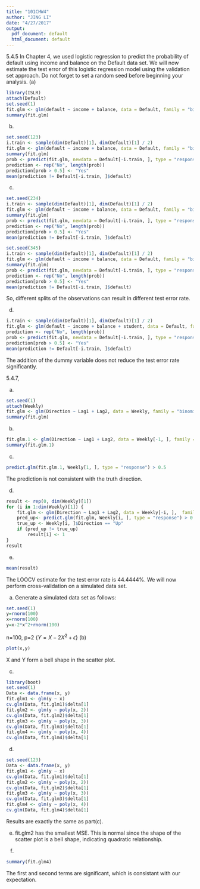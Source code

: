 ```yaml
---
title: "101CHW4"
author: "JING LI"
date: "4/27/2017"
output:
  pdf_document: default
  html_document: default
---
```

5.4.5 
In Chapter 4, we used logistic regression to predict the probability of default using income and balance on the Default data set. We will now estimate the test error of this logistic regression model using the validation set approach. Do not forget to set a random seed before beginning your analysis.
(a) 
```r
library(ISLR)
attach(Default)
set.seed(1)
fit.glm <- glm(default ~ income + balance, data = Default, family = "binomial")
summary(fit.glm)
```

(b) 
```r
set.seed(123)
i.train <- sample(dim(Default)[1], dim(Default)[1] / 2)
fit.glm <- glm(default ~ income + balance, data = Default, family = "binomial", subset = i.train)
summary(fit.glm)
prob <- predict(fit.glm, newdata = Default[-i.train, ], type = "response")
prediction <- rep("No", length(prob))
prediction[prob > 0.5] <- "Yes"
mean(prediction != Default[-i.train, ]$default)
```

(c) 
```r
set.seed(234)
i.train <- sample(dim(Default)[1], dim(Default)[1] / 2)
fit.glm <- glm(default ~ income + balance, data = Default, family = "binomial", subset = i.train)
summary(fit.glm)
prob <- predict(fit.glm, newdata = Default[-i.train, ], type = "response")
prediction <- rep("No", length(prob))
prediction[prob > 0.5] <- "Yes"
mean(prediction != Default[-i.train, ]$default)
```
```r
set.seed(345)
i.train <- sample(dim(Default)[1], dim(Default)[1] / 2)
fit.glm <- glm(default ~ income + balance, data = Default, family = "binomial", subset = i.train)
summary(fit.glm)
prob <- predict(fit.glm, newdata = Default[-i.train, ], type = "response")
prediction <- rep("No", length(prob))
prediction[prob > 0.5] <- "Yes"
mean(prediction != Default[-i.train, ]$default)
```
So, different splits of the observations can result in different test error rate.

(d) 

```r
i.train <- sample(dim(Default)[1], dim(Default)[1] / 2)
fit.glm <- glm(default ~ income + balance + student, data = Default, family = "binomial", subset = i.train)
prediction <- rep("No", length(prob))
prob <- predict(fit.glm, newdata = Default[-i.train, ], type = "response")
prediction[prob > 0.5] <- "Yes"
mean(prediction != Default[-i.train, ]$default)
```

The addition of the dummy variable does not reduce the test error rate significantly.


5.4.7,

(a) 
```r
set.seed(1)
attach(Weekly)
fit.glm <- glm(Direction ~ Lag1 + Lag2, data = Weekly, family = "binomial")
summary(fit.glm)
```

(b)
```r
fit.glm.1 <- glm(Direction ~ Lag1 + Lag2, data = Weekly[-1, ], family = "binomial")
summary(fit.glm.1)
```

(c) 
```r
predict.glm(fit.glm.1, Weekly[1, ], type = "response") > 0.5
```
The prediction is not consistent with the truth direction.



(d) 

```r
result <- rep(0, dim(Weekly)[1])
for (i in 1:dim(Weekly)[1]) {
    fit.glm <- glm(Direction ~ Lag1 + Lag2, data = Weekly[-i, ],  family = "binomial")
    pred_up<- predict.glm(fit.glm, Weekly[i, ], type = "response") > 0.5
    true_up <- Weekly[i, ]$Direction == "Up"
    if (pred_up != true_up)
        result[i] <- 1
}
result
```

(e) 
```r
mean(result)
```
The LOOCV estimate for the test error rate is 44.4444%.
We will now perform cross-validation on a simulated data set.

(a) Generate a simulated data set as follows:
```r
set.seed(1)
y=rnorm(100)
x=rnorm(100)
y=x-2*x^2+rnorm(100)
```
 n=100, p=2
{$Y=X-2X^2+\epsilon$}
(b)
```r
plot(x,y)
```
X and Y form a bell shape in the scatter plot.

(c) 
```r
library(boot)
set.seed(1)
Data <- data.frame(x, y)
fit.glm1 <- glm(y ~ x)
cv.glm(Data, fit.glm1)$delta[1]
fit.glm2 <- glm(y ~ poly(x, 2))
cv.glm(Data, fit.glm2)$delta[1]
fit.glm3 <- glm(y ~ poly(x, 3))
cv.glm(Data, fit.glm3)$delta[1]
fit.glm4 <- glm(y ~ poly(x, 4))
cv.glm(Data, fit.glm4)$delta[1]
```

(d) 

```r
set.seed(123)
Data <- data.frame(x, y)
fit.glm1 <- glm(y ~ x)
cv.glm(Data, fit.glm1)$delta[1]
fit.glm2 <- glm(y ~ poly(x, 2))
cv.glm(Data, fit.glm2)$delta[1]
fit.glm3 <- glm(y ~ poly(x, 3))
cv.glm(Data, fit.glm3)$delta[1]
fit.glm4 <- glm(y ~ poly(x, 4))
cv.glm(Data, fit.glm4)$delta[1]
```
Results are exactly the same as part(c).

(e) 
fit.glm2 has the smallest MSE. This is normal since the shape of the scatter plot is a bell shape, indicating quadratic relationship.



(f) 

```r
summary(fit.glm4)
```
The first and second terms are significant, which is consistant with our expectation.
